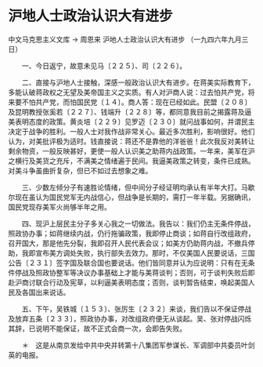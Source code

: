 # 沪地人士政治认识大有进步

中文马克思主义文库 -> 周恩来
沪地人士政治认识大有进步
（一九四六年九月三日）


　　一、今日返宁，故意未见马〔２２５〕、司〔２２６〕。
 
　　二、直接与沪地人士接触，深感一般政治认识大有进步。在蒋美实际教育下，多能认破蒋政权之无望及美帝国主义之实质。有人对沪商人说：过去怕共产党，将来要不怕共产党，而怕国民党〔１４〕。商人答：现在已经如此。民盟〔２０８〕及昆明教授张奚若〔２２７〕、钱端升〔２２８〕等，都同意我目前之揭露蒋及逼美表明态度的政策。黄炎培〔２２９〕见罗迈〔２３０〕就问战事如何，并谓民主决定于战争的胜利。一般人士对我作战非常关心。最近多次胜利，影响很好。他们认为，对美批评极为适时。钱直接说：蒋还不是靠他的洋爸爸！此次我反对美转让剩余物资，一般反映甚好，更使一般人认识美之助蒋内战政策。一年来，美军在沪之横行及美货之充斥，不满美之情绪遍于民间。我逼美政策之转变，条件已成熟。对美斗争虽曲折复杂，但已不如过去想象之难。

　　三、少数左倾分子有速胜论情绪，但中间分子经证明均承认有半年大打。马歇尔现在虽认为国民党军无内战信心，但战争是长期的，需打一年半载。另据确讯，国民党现存美军火尚够半年之用。

　　四、现沪上层民主分子多关心我之一切做法。我告以：我们仍主无条件停战，照政协办事；如蒋继续内战，仍行拖骗政策，我即停止商谈；如蒋自行改组政府，召开国大，那是他先分裂，我即召开人民代表会议；如美方仍助蒋内战，不撤兵停助，我即宣布美方调处失败，执行部失去效力。那时，不仅美国人民要说话，三国公告〔２３１〕签字国及联合国也要说话。他们皆同意并认为应说明：只有在无条件停战及照政协整军等决议办事基础上才能与美蒋谈判；否则，可于谈判失败后即赴沪商讨联合行动及宪草，以利逼美表明态度；否则，谈判暂告结束，唤起美国人民及各国出来说话。

　　五、下午，吴铁城〔１５３〕、张厉生〔２３２〕来谈，我们告以不保证停战及放弃五条〔２３３〕，照政协办事，对改组政府便无从谈起。吴、张对停战闪烁其辞，已说明不能保证，故不正式会商一次，会即告失败。



　　＊　这是从南京发给中共中央并转第十八集团军参谋长、军调部中共委员叶剑英的电报。




